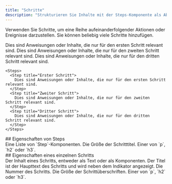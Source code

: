 ```yaml
---
title: "Schritte"
description: "Strukturieren Sie Inhalte mit der Steps-Komponente als Abfolge"
---
```



Verwenden Sie Schritte, um eine Reihe aufeinanderfolgender Aktionen oder Ereignisse darzustellen. Sie können beliebig viele Schritte hinzufügen.

<Steps>
  <Step title="Erster Schritt">
    Dies sind Anweisungen oder Inhalte, die nur für den ersten Schritt relevant sind.
  </Step>

  <Step title="Zweiter Schritt">
    Dies sind Anweisungen oder Inhalte, die nur für den zweiten Schritt relevant sind.
  </Step>

  <Step title="Dritter Schritt">
    Dies sind Anweisungen oder Inhalte, die nur für den dritten Schritt relevant sind.
  </Step>
</Steps>

```mdx Steps example
<Steps>
  <Step title="Erster Schritt">
    Dies sind Anweisungen oder Inhalte, die nur für den ersten Schritt relevant sind.
  </Step>
  <Step title="Zweiter Schritt">
    Dies sind Anweisungen oder Inhalte, die nur für den zweiten Schritt relevant sind.
  </Step>
  <Step title="Dritter Schritt">
    Dies sind Anweisungen oder Inhalte, die nur für den dritten Schritt relevant sind.
  </Step>
</Steps>
```

<div id="steps-properties">
  ## Eigenschaften von Steps
</div>

<ResponseField name="children" type="ReactElement<StepProps>[]" required>
  Eine Liste von `Step`-Komponenten.
</ResponseField>

<ResponseField name="titleSize" type="string" default="p">
  Die Größe der Schritttitel. Einer von `p`, `h2` oder `h3`.
</ResponseField>

<div id="individual-step-properties">
  ## Eigenschaften eines einzelnen Schritts
</div>

<ResponseField name="children" type="string | ReactNode" required>
  Der Inhalt eines Schritts, entweder als Text oder als Komponenten.
</ResponseField>

<IconsOptional />

<ResponseField name="title" type="string">
  Der Titel ist der Haupttext des Schritts und wird neben dem Indikator angezeigt.
</ResponseField>

<ResponseField name="stepNumber" type="number">
  Die Nummer des Schritts.
</ResponseField>

<ResponseField name="titleSize" type="string" default="p">
  Die Größe der Schrittüberschriften. Einer von `p`, `h2` oder `h3`.
</ResponseField>
